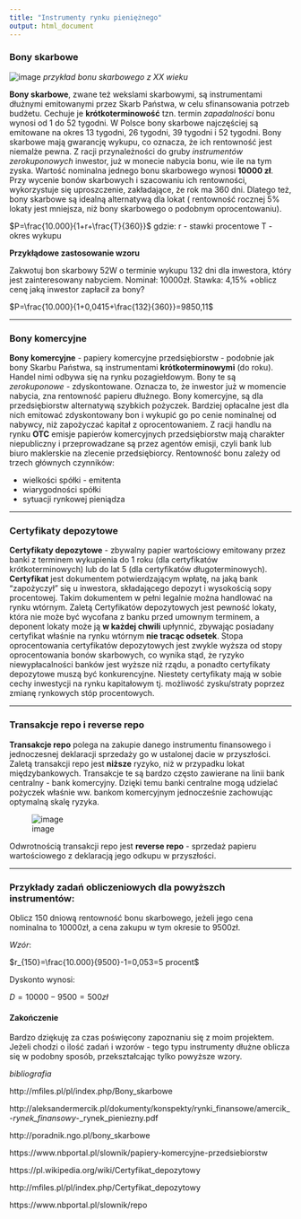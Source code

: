 ```yaml
---
title: "Instrumenty rynku pieniężnego"
output: html_document
---
```






### Bony skarbowe###

![image](/Users/adm/Desktop/projekt/bon.jpg)
*przykład bonu skarbowego z XX wieku*



**Bony skarbowe**, zwane też wekslami skarbowymi, są instrumentami dłużnymi emitowanymi przez Skarb Państwa, w celu sfinansowania potrzeb budżetu. Cechuje je **krótkoterminowość** tzn. termin *zapadalności* bonu wynosi od 1 do 52 tygodni. W Polsce bony skarbowe najczęściej są emitowane na okres 13 tygodni, 26 tygodni, 39 tygodni i 52 tygodni. Bony skarbowe mają gwarancję wykupu, co oznacza, że ich rentowność jest niemalże pewna. Z racji przynależności do gruby *instrumentów zerokuponowych* inwestor, już w monecie nabycia bonu, wie ile na tym zyska. Wartość nominalna jednego bonu skarbowego wynosi **10000 zł**. Przy wycenie bonów skarbowych i szacowaniu ich rentowności, wykorzystuje się uproszczenie, zakładające, że rok ma 360 dni. Dlatego też, bony skarbowe są idealną alternatywą dla lokat ( rentowność rocznej 5% lokaty jest mniejsza, niż bony skarbowego o podobnym oprocentowaniu). 


$P=\frac{10.000}{1+r+\frac{T}{360}}$
gdzie:
r - stawki procentowe
T - okres wykupu

**Przykłądowe zastosowanie wzoru**


Zakwotuj bon skarbowy 52W o terminie wykupu 132 dni dla inwestora, który jest zainteresowany 
nabyciem. Nominał: 10000zł. Stawka: 4,15%
+oblicz cenę jaką inwestor zapłacił za bony?

$P=\frac{10.000}{1+0,0415+\frac{132}{360}}=9850,11$

----------







### Bony komercyjne###

**Bony komercyjne** - papiery komercyjne przedsiębiorstw - podobnie jak bony Skarbu Państwa, są instrumentami **krótkoterminowymi** (do roku). Handel nimi odbywa się na rynku pozagiełdowym. Bony te są *zerokuponowe* - zdyskontowane. Oznacza to, że inwestor już w momencie nabycia, zna rentowność papieru dłużnego. Bony komercyjne, są dla przedsiębiorstw alternatywą szybkich pożyczek. Bardziej opłacalne jest dla nich emitować zdyskontowany bon i wykupić go po cenie nominalnej od nabywcy, niż zapożyczać kapitał z oprocentowaniem. Z racji handlu na rynku **OTC** emisje papierów komercyjnych przedsiębiorstw mają charakter niepubliczny i przeprowadzane są przez agentów emisji, czyli bank lub biuro maklerskie na zlecenie przedsiębiorcy. Rentowność bonu zależy od trzech głównych czynników:

 - wielkości spółki - emitenta
 - wiarygodności spółki 
 - sytuacji rynkowej pieniądza



----------



### Certyfikaty depozytowe ###

**Certyfikaty depozytowe** - zbywalny papier wartościowy emitowany przez banki z terminem wykupienia do 1 roku (dla certyfikatów krótkoterminowych) lub do lat 5 (dla certyfikatów długoterminowych). **Certyfikat** jest dokumentem potwierdzającym wpłatę, na jaką bank "zapożyczył" się u inwestora, składającego depozyt i wysokością sopy procentowej. Takim dokumentem w pełni legalnie można handlować na rynku wtórnym. Zaletą Certyfikatów depozytowych jest pewność lokaty, która nie może być wycofana z banku przed umownym terminem, a deponent lokaty może ją **w każdej chwili** upłynnić, zbywając posiadany certyfikat właśnie na rynku wtórnym **nie tracąc odsetek**. Stopa oprocentowania certyfikatów depozytowych jest zwykle wyższa od stopy oprocentowania bonów skarbowych, co wynika stąd, że ryzyko niewypłacalności banków jest wyższe niż rządu, a ponadto certyfikaty depozytowe muszą być konkurencyjne. Niestety certyfikaty mają w sobie cechy inwestycji na rynku kapitałowym tj. możliwość zysku/straty poprzez zmianę rynkowych stóp procentowych.

----------


### Transakcje repo i reverse repo ###

**Transakcje repo** polega na zakupie danego instrumentu finansowego i jednoczesnej deklaracji sprzedaży go w ustalonej dacie w przyszłości. Zaletą transakcji repo jest **niższe** ryzyko, niż w przypadku lokat międzybankowych. Transakcje te są bardzo często zawierane na linii bank centralny - bank komercyjny. Dzięki temu banki centralne mogą udzielać pożyczek właśnie ww. bankom komercyjnym jednocześnie zachowując optymalną skalę ryzyka.

![image](/Users/adm/Desktop/projekt/repo.jpg)

Odwrotnością transakcji repo jest **reverse repo** - sprzedaż papieru wartościowego z deklaracją jego odkupu w przyszłości.

----------

### Przykłady zadań obliczeniowych dla powyższch instrumentów:
Oblicz 150 dniową rentowność bonu skarbowego, jeżeli jego cena nominalna to 10000zł, a cena zakupu w tym okresie to 9500zł.

*Wzór*:

$r_{150}=\frac{10.000}{9500}-1=0,053=5 procent$

Dyskonto wynosi:

$D = 10000-9500 = 500zł$

#### Zakończenie

Bardzo dziękuję za czas poświęcony zapoznaniu się z moim projektem. Jeżeli chodzi o ilość zadań i wzorów - tego typu instrumenty dłużne oblicza się w podobny sposób, przekształcając tylko powyższe wzory.

*bibliografia*

http://mfiles.pl/pl/index.php/Bony_skarbowe

http://aleksandermercik.pl/dokumenty/konspekty/rynki_finansowe/amercik_-_rynek_finansowy_-_rynek_pieniezny.pdf

http://poradnik.ngo.pl/bony_skarbowe

https://www.nbportal.pl/slownik/papiery-komercyjne-przedsiebiorstw

https://pl.wikipedia.org/wiki/Certyfikat_depozytowy

http://mfiles.pl/pl/index.php/Certyfikat_depozytowy

https://www.nbportal.pl/slownik/repo
